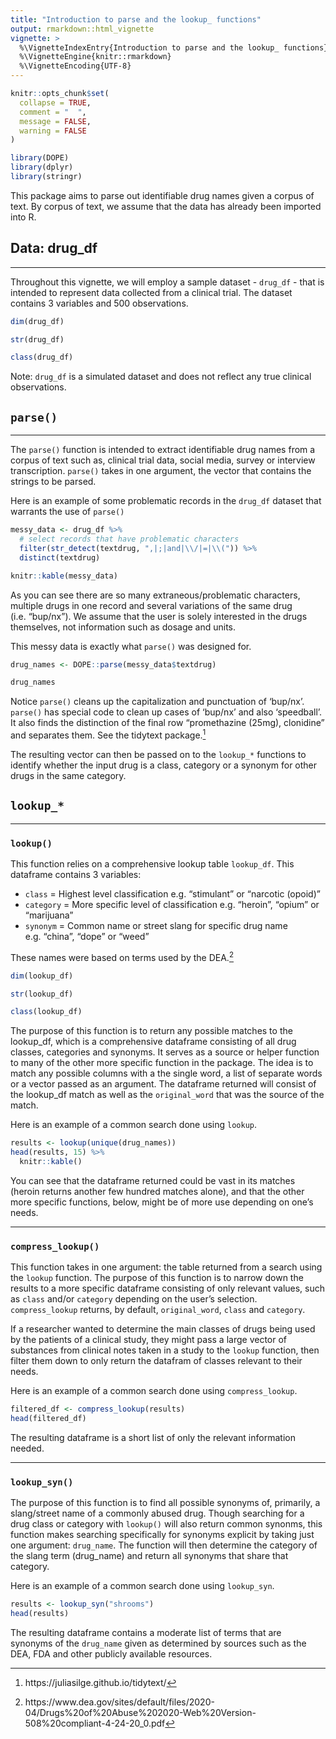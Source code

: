 ---
title: "Introduction to parse and the lookup_ functions"
output: rmarkdown::html_vignette
vignette: >
  %\VignetteIndexEntry{Introduction to parse and the lookup_ functions}
  %\VignetteEngine{knitr::rmarkdown}
  %\VignetteEncoding{UTF-8}
---

```{r, include = FALSE}
knitr::opts_chunk$set(
  collapse = TRUE,
  comment = "  ",
  message = FALSE,
  warning = FALSE
)
```

```{r setup}
library(DOPE)
library(dplyr)
library(stringr)
```

This package aims to parse out identifiable drug names given a corpus of text. By corpus of text, we assume that the data has already been imported into R.

## Data: drug_df

------

Throughout this vignette, we will employ a sample dataset - `drug_df` - that is intended to represent data collected from a clinical trial. The dataset contains 3 variables and 500 observations. 

```{r data, echo=TRUE}
dim(drug_df)

str(drug_df)

class(drug_df)
```
Note: `drug_df` is a simulated dataset and does not reflect any true clinical observations. 

## `parse()`

------

The `parse()` function is intended to extract identifiable drug names from a corpus of text such as, clinical trial data, social media, survey or interview transcription. `parse()` takes in one argument, the vector that contains the strings to be parsed.

Here is an example of some problematic records in the `drug_df` dataset that warrants the use of `parse()`

```{r messy}

messy_data <- drug_df %>% 
  # select records that have problematic characters
  filter(str_detect(textdrug, ",|;|and|\\/|=|\\(")) %>% 
  distinct(textdrug)

knitr::kable(messy_data)

```

As you can see there are so many extraneous/problematic characters, multiple drugs in one record and several variations of the same drug (i.e. "bup/nx"). We assume that the user is solely interested in the drugs themselves, not information such as dosage and units. 

This messy data is exactly what `parse()` was designed for. 

```{r}
drug_names <- DOPE::parse(messy_data$textdrug)

drug_names
```

Notice `parse()` cleans up the capitalization and punctuation of 'bup/nx'. `parse()` has special code to clean up cases of 'bup/nx' and also 'speedball'. It also finds the distinction of the final row "promethazine (25mg), clonidine" and separates them. See the tidytext package.^[https://juliasilge.github.io/tidytext/]

The resulting vector can then be passed on to the `lookup_*` functions to identify whether the input drug is a class, category or a synonym for other drugs in the same category. 

## `lookup_*`

------

### `lookup()`

This function relies on a comprehensive lookup table `lookup_df`. This dataframe contains 3 variables:  

- `class` =  Highest level classification e.g. "stimulant" or "narcotic (opoid)"
- `category` =  More specific level of classification e.g. "heroin", "opium" or "marijuana"
- `synonym` =  Common name or street slang for specific drug name e.g. "china", "dope" or "weed"

These names were based on terms used by the DEA.^[https://www.dea.gov/sites/default/files/2020-04/Drugs%20of%20Abuse%202020-Web%20Version-508%20compliant-4-24-20_0.pdf]

```{r lookup_df, echo=TRUE}
dim(lookup_df)

str(lookup_df)

class(lookup_df)
```

The purpose of this function is to return any possible matches to the lookup_df, which is a comprehensive dataframe consisting of all drug classes, categories and synonyms. It serves as a source or helper function to many of the other more specific function in the package. The idea is to match any possible columns with a the single word, a list of separate words or a vector passed as an argument. The dataframe returned will consist of the lookup_df match as well as the `original_word` that was the source of the match. 

Here is an example of a common search done using `lookup`. 

```{r}
results <- lookup(unique(drug_names))
head(results, 15) %>%
  knitr::kable()
```

You can see that the dataframe returned could be vast in its matches (heroin returns another few hundred matches alone), and that the other more specific functions, below, might be of more use depending on one's needs. 

------

### `compress_lookup()`

This function takes in one argument: the table returned from a search using the `lookup` function. The purpose of this function is to narrow down the results to a more specific dataframe consisting of only relevant values, such as `class` and/or `category` depending on the user's selection. `compress_lookup` returns, by default, `original_word`, `class` and `category`. 


If a researcher wanted to determine the main classes of drugs being used by the patients of a clinical study, they might pass a large vector of substances from clinical notes taken in a study to the `lookup` function, then filter them down to only return the datafram of classes relevant to their needs.

Here is an example of a common search done using `compress_lookup`. 

```{r}
filtered_df <- compress_lookup(results)
head(filtered_df)
```

The resulting dataframe is a short list of only the relevant information needed. 

------

### `lookup_syn()`

The purpose of this function is to find all possible synonyms of, primarily, a slang/street name of a commonly abused drug. Though searching for a drug class or category with `lookup()` will also return common synonms, this function makes searching specifically for synonyms explicit by taking just one argument: `drug_name`. The function will then determine the category of the slang term (drug_name) and return all synonyms that share that category. 

Here is an example of a common search done using `lookup_syn`. 

```{r}
results <- lookup_syn("shrooms")
head(results)
```

The resulting dataframe contains a moderate list of terms that are synonyms of the `drug_name` given as determined by sources such as the DEA, FDA and other publicly available resources. 
